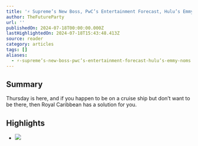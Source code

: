 ```yaml
---
title: '⚡ Supreme’s New Boss, PwC’s Entertainment Forecast, Hulu’s Emmy Noms'
author: TheFutureParty
url: ''
publishedOn: 2024-07-18T00:00:00.000Z
lastHighlightedOn: 2024-07-18T15:43:48.413Z
source: reader
category: articles
tags: []
aliases:
  - ⚡-supreme’s-new-boss-pwc’s-entertainment-forecast-hulu’s-emmy-noms
---
```

## Summary

Thursday is here, and if you happen to be on a cruise ship but don’t want to be there, then Royal Caribbean has a solution for you.

## Highlights
- ![](https://media.beehiiv.com/cdn-cgi/image/fit=scale-down,format=auto,onerror=redirect,quality=80/uploads/asset/file/8bc2fa0f-5102-4103-b7d6-121c5960116b/supreme_july_18.jpg?t=1721268568)
